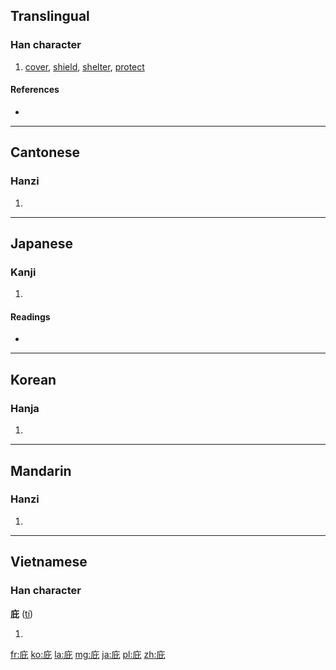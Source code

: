 ==Translingual==

===Han character===
{{Han char|rn=53|rad=广|as=04|sn=7|four=0021<sub>1</sub>|canj=戈心心 (IPP), X戈心心 (XIPP)|ids=⿸[[广]][[比]]}}

# [[cover]], [[shield]], [[shelter]], [[protect]]

====References====
* {{Han ref|kx=0343.210|dkj=09239|dj=0653.080|hdz=20874.050|uh=5E87|ud=24199|bh=A7C8|bd=42952}}

----

==Cantonese==

===Hanzi===
{{yue-hanzi|jyut=[[bei3]]|y=bei3}}

# {{defn|lang=yue|sort=广04}}

----

==Japanese==

===Kanji===
{{ja-kanji|grade=|rs=广04}}

# {{defn|lang=ja|sort=广04}}

====Readings====
* {{ja-readings|on=[[ひ]] (hi)|kun=[[おおう]] (oou), [[かばう]] (kabau), [[ひさし]] (hisashi)}}

----

==Korean==

===Hanja===
{{ko-hanja|hangeul=비|rv=bi|mr=pi}}

# {{defn|lang=ko|sort=广04}}

----

==Mandarin==

===Hanzi===
{{cmn-hanzi|pin=[[bì]] ([[bi4]])|wg=pi<sup>4</sup>}}

# {{defn|lang=cmn|sort=广04}}

----

==Vietnamese==

===Han character===
'''庇''' ([[tí]])

# {{defn|lang=vi}}

[[fr:庇]]
[[ko:庇]]
[[la:庇]]
[[mg:庇]]
[[ja:庇]]
[[pl:庇]]
[[zh:庇]]